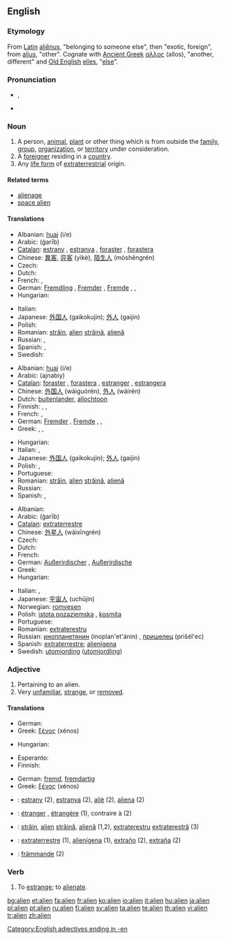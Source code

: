 ==English==
{{wikipedia|dab=Alien}}

===Etymology===
From [[Latin]] [[alienus|aliēnus]], "belonging to someone else", then "exotic, foreign", from [[alius]], "other".  Cognate with [[Ancient Greek]] [[αλλος]] (allos), "another, different" and [[Old English]] [[elles]], "[[else]]".

===Pronunciation===
* {{IPA|/ˈeɪ.li.ən/}}, {{SAMPA|/"eI.lI.@n/}}
* {{audio|En-us-alien.ogg|Audio (US)}}

===Noun===
{{en-noun}}

# A person, [[animal]], [[plant]] or other thing which is from outside the [[family]], [[group]], [[organization]], or [[territory]] under consideration.
# A [[foreigner]] residing in a [[country]].
# Any [[life form]] of [[extraterrestrial]] origin.

====Related terms====
* [[alienage]]
* [[space alien]]

====Translations====
{{trans-top|person etc. outside of the considered territory:}}
* Albanian: [[huaj]] (i/e)
* Arabic: {{Arab|[[غريب]]}} (ġarīb)
* [[Catalan]]: [[estrany]] {{m}}, [[estranya]] {{f}}, [[foraster]] {{m}}, [[forastera]] {{f}}
* Chinese: [[異客]], [[异客]] (yìkè), [[陌生人]] (mòshēngrén)
* Czech: {{t|cs|cizinec|m}}
* Dutch: {{t+|nl|vreemdeling}}
* French: {{t+|fr|étranger|m}}, {{t+|fr|étrangère|f}}
* German: [[Fremdling]] {{m}}, [[Fremder]] {{m}}, [[Fremde]] {{f}},  {{t|de|Ausländer|m}},  {{t|de|Ausländerin|f}}
* Hungarian: {{t+|hu|idegen}}
{{trans-mid}}
* Italian: {{t+|it|straniero|m}}
* Japanese: [[外国人]] (gaikokujin); [[外人]] (gaijin)
* Polish: {{t+|pl|obcy|m}}
* Romanian: [[străin]], [[alien]] {{m}} [[străină]], [[alienă]] {{f}}
* Russian: {{t+|ru|чужак|m|tr=čužák|sc=Cyrl}}, {{t+|ru|пришелец|m|tr=prišél'ec|sc=Cyrl}}
* Spanish: {{t-|es|desconocido|m}}, {{t-|es|desconocida|f}}
* Swedish: {{t-|sv|främling}}
{{trans-bottom}}

{{trans-top|foreigner}}
* Albanian: [[huaj]] (i/e)
* Arabic: {{Arab|[[أجنبي]]}} (ajnabiy)
* [[Catalan]]: [[foraster]] {{m}}, [[forastera]] {{f}}, [[estranger]] {{m}}, [[estrangera]] {{f}}
* Chinese: [[外国人]] (wàiguórén), [[外人]] (wàirén)
* Dutch: [[buitenlander]], [[allochtoon]]
* Finnish: {{t+|fi|muukalainen}}, {{t+|fi|ulkomaalainen}}, {{t-|fi|vierasmaalainen}}
* French: {{t+|fr|étranger|m}}, {{t+|fr|étrangère|f}}
* German: [[Fremder]] {{m}}, [[Fremde]] {{f}},  {{t|de|Ausländer|m}},  {{t|de|Ausländerin|f}}
* Greek: {{t+|el|ξένος|m|sc=Grek}}, {{t+|el|ξένη|f|sc=Grek}}, {{t+|el|αλλοδαπός|c|sc=Grek}}
{{trans-mid}}
* Hungarian: {{t+|hu|idegen}}
* Italian: {{t+|it|straniero|m}}, {{t+|it|forestiero|m}}
* Japanese: [[外国人]] (gaikokujin); [[外人]] (gaijin)
* Polish: {{t+|pl|cudzoziemiec|m}}, {{t+|pl|obcokrajowiec|m}}
* Portuguese: {{t+|pt|estrangeiro|m}}
* Romanian: [[străin]], [[alien]] {{m}} [[străină]], [[alienă]] {{f}}
* Russian: {{t+|ru|иностранец|m|tr=inostránets|sc=Cyrl}}
* Spanish: {{t+|es|extranjero|m}}, {{t-|es|extranjera|f}}
{{trans-bottom}}

{{trans-top|life form of non-Earth origin}}
* Albanian: {{t-|sq|jashtëtokësor|xs=Albanian}}
* Arabic: {{Arab|[[غريب]]}} (ġarīb)
* [[Catalan]]: [[extraterrestre]]
* Chinese: [[外星人]] (wàixīngrén)
* Czech: {{t+|cs|mimozemšťan|m}}
* Dutch: {{t-|nl|buitenaards}}
* French: {{t+|fr|extraterrestre}}
* German: [[Außerirdischer]] {{m}}, [[Außerirdische]] {{f}}
* Greek: {{t+|el|εξωγήινος|m|sc=Grek}}
* Hungarian: {{t+|hu|földönkívüli}}
{{trans-mid}}
* Italian: {{t-|it|extraterrestre}}, {{t+|it|alieno}}
* Japanese: [[宇宙人]] (uchūjin)
* Norwegian: [[romvesen]]
* Polish: [[istota pozaziemska]] {{f}}, [[kosmita]] {{m}}
* Portuguese: {{t-|pt|alienígena|m}}
* Romanian: [[extraterestru]]
* Russian: [[инопланетянин]] (inoplan'et'ánin) {{m}}, [[пришелец]] (prišél'ec) {{m}}
* Spanish: [[extraterrestre]]; [[alienígena]]
* Swedish: [[utomjording]] ([[utomjordling]])
{{trans-bottom}}

===Adjective===
{{en-adj}}

# Pertaining to an alien.
# Very [[unfamiliar]], [[strange]], or [[removed]].

====Translations====
{{trans-top|Pertaining to an alien:}}
* German: {{t-|de|außerirdisch}}
* Greek: [[ξένος]] {{m}} (xénos)
{{trans-mid}}
* Hungarian: {{t+|hu|idegen}}
{{trans-bottom}}

{{trans-top|Being unfamiliar with:}}
* Esperanto: {{t+|eo|fremda|xs=Esperanto}}
* Finnish: {{t+|fi|vieras}}
{{trans-mid}}
* German: [[fremd]], [[fremdartig]]
* Greek: [[ξένος]] {{m}} (xénos)
{{trans-bottom}}

{{checktrans-top}}
<!--added {{ttbc}}s here.-->
* {{ttbc|Catalan}}: [[estrany]] {{m}} (2), [[estranya]] {{f}} (2), [[aliè]] {{m}} (2), [[aliena]] {{f}} (2)
* {{ttbc|French}}: [[étranger]] {{m}}, [[étrangère]] {{f}} (1), contraire à (2)
* {{ttbc|Romanian}}: [[străin]], [[alien]] {{m}} [[străină]], [[alienă]] {{f}} (1,2), [[extraterestru]] {{m}} [[extraterestră]] (3)
* {{ttbc|Spanish}}: [[extraterrestre]] (1), [[alienígena]] (1), [[extraño]] {{m}} (2), [[extraña]] {{f}} (2)
* {{ttbc|Swedish}}: [[främmande]] (2)
{{trans-bottom}}

===Verb===
{{en-verb}}

# To [[estrange]]; to [[alienate]].

[[Category:English adjectives ending in -en]]

[[bg:alien]]
[[et:alien]]
[[fa:alien]]
[[fr:alien]]
[[ko:alien]]
[[io:alien]]
[[it:alien]]
[[hu:alien]]
[[ja:alien]]
[[pl:alien]]
[[pt:alien]]
[[ru:alien]]
[[fi:alien]]
[[sv:alien]]
[[ta:alien]]
[[te:alien]]
[[th:alien]]
[[vi:alien]]
[[tr:alien]]
[[zh:alien]]